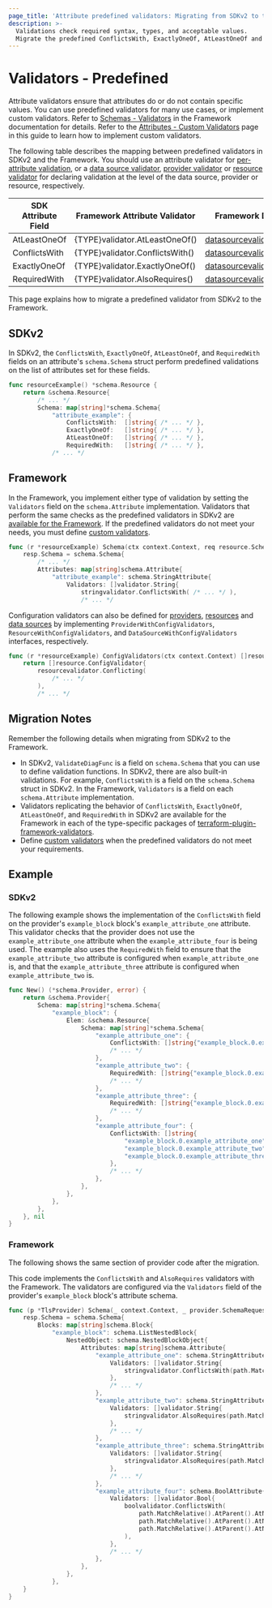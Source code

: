 ```yaml
---
page_title: 'Attribute predefined validators: Migrating from SDKv2 to the Framework'
description: >-
  Validations check required syntax, types, and acceptable values.
  Migrate the predefined ConflictsWith, ExactlyOneOf, AtLeastOneOf and RequiredWith validators to the Framework.
---
```


# Validators - Predefined

Attribute validators ensure that attributes do or do not contain specific values. You can use predefined validators for
many use cases, or implement custom validators. Refer to [Schemas - Validators](/plugin/framework/handling-data/schemas#validators) in
the Framework documentation for details. Refer to the
[Attributes - Custom Validators](/plugin/framework/migrating/attributes-blocks/validators-custom) page in this guide to learn how to
implement custom validators.

The following table describes the mapping between predefined validators in SDKv2 and the Framework. You should use an
attribute validator for [per-attribute validation](/plugin/framework/validation#attribute-validation), or a
[data source validator](/plugin/framework/data-sources/validate-configuration),
[provider validator](plugin/framework/providers/validate-configuration) or
[resource validator](/plugin/framework/resources/validate-configuration) for declaring validation at the level of the
data source, provider or resource, respectively.

| SDK Attribute Field | Framework Attribute Validator   | Framework Data Source Validator                                                                                                                              | Framework Provider Validator                                                                                                                             | Framework Resource Validator                                                                                                                             |
|---------------------|---------------------------------|--------------------------------------------------------------------------------------------------------------------------------------------------------------|----------------------------------------------------------------------------------------------------------------------------------------------------------|----------------------------------------------------------------------------------------------------------------------------------------------------------|
| AtLeastOneOf        | {TYPE}validator.AtLeastOneOf()  | [datasourcevalidator.AtLeastOneOf()](https://pkg.go.dev/github.com/hashicorp/terraform-plugin-framework-validators/datasourcevalidator#AtLeastOneOf)         | [providervalidator.AtLeastOneOf()](https://pkg.go.dev/github.com/hashicorp/terraform-plugin-framework-validators/providervalidator#AtLeastOneOf)         | [resourcevalidator.AtLeastOneOf()](https://pkg.go.dev/github.com/hashicorp/terraform-plugin-framework-validators/resourcevalidator#AtLeastOneOf)         |
| ConflictsWith       | {TYPE}validator.ConflictsWith() | [datasourcevalidator.Conflicting()](https://pkg.go.dev/github.com/hashicorp/terraform-plugin-framework-validators/datasourcevalidator#Conflicting)           | [providervalidator.Conflicting()](https://pkg.go.dev/github.com/hashicorp/terraform-plugin-framework-validators/providervalidator#Conflicting)           | [resourcevalidator.Conflicting()](https://pkg.go.dev/github.com/hashicorp/terraform-plugin-framework-validators/resourcevalidator#Conflicting)           |
| ExactlyOneOf        | {TYPE}validator.ExactlyOneOf()  | [datasourcevalidator.ExactlyOneOf()](https://pkg.go.dev/github.com/hashicorp/terraform-plugin-framework-validators/datasourcevalidator#ExactlyOneOf)         | [providervalidator.ExactlyOneOf()](https://pkg.go.dev/github.com/hashicorp/terraform-plugin-framework-validators/providervalidator#ExactlyOneOf)         | [resourcevalidator.ExactlyOneOf()](https://pkg.go.dev/github.com/hashicorp/terraform-plugin-framework-validators/resourcevalidator#ExactlyOneOf)         |
| RequiredWith        | {TYPE}validator.AlsoRequires()  | [datasourcevalidator.RequiredTogether()](https://pkg.go.dev/github.com/hashicorp/terraform-plugin-framework-validators/datasourcevalidator#RequiredTogether) | [providervalidator.RequiredTogether()](https://pkg.go.dev/github.com/hashicorp/terraform-plugin-framework-validators/providervalidator#RequiredTogether) | [resourcevalidator.RequiredTogether()](https://pkg.go.dev/github.com/hashicorp/terraform-plugin-framework-validators/resourcevalidator#RequiredTogether) |

This page explains how to migrate a predefined validator from SDKv2 to the Framework.

## SDKv2

In SDKv2, the `ConflictsWith`, `ExactlyOneOf`, `AtLeastOneOf`, and `RequiredWith` fields on an attribute's
`schema.Schema` struct perform predefined validations on the list of attributes set for these fields.

```go
func resourceExample() *schema.Resource {
    return &schema.Resource{
        /* ... */
        Schema: map[string]*schema.Schema{
            "attribute_example": {
                ConflictsWith:  []string{ /* ... */ },
                ExactlyOneOf:   []string{ /* ... */ },
                AtLeastOneOf:   []string{ /* ... */ },
                RequiredWith:   []string{ /* ... */ },
            /* ... */
```
## Framework

In the Framework, you implement either type of validation by setting the `Validators` field on the `schema.Attribute`
implementation. Validators that perform the same checks as the
predefined validators in SDKv2 are
[available for the Framework](https://github.com/hashicorp/terraform-plugin-framework-validators). If the predefined
validators do not meet your needs, you must define
[custom validators](/plugin/framework/migrating/attributes-blocks/validators-custom).

```go
func (r *resourceExample) Schema(ctx context.Context, req resource.SchemaRequest, resp *resource.SchemaResponse) {
    resp.Schema = schema.Schema{
        /* ... */
        Attributes: map[string]schema.Attribute{
            "attribute_example": schema.StringAttribute{
                Validators: []validator.String{
                    stringvalidator.ConflictsWith( /* ... */ ),
                    /* ... */
```

Configuration validators can also be defined for
[providers](https://pkg.go.dev/github.com/hashicorp/terraform-plugin-framework-validators/providervalidator),
[resources](https://pkg.go.dev/github.com/hashicorp/terraform-plugin-framework-validators/resourcevalidator) and
[data sources](https://pkg.go.dev/github.com/hashicorp/terraform-plugin-framework-validators/datasourcevalidator) by
implementing `ProviderWithConfigValidators`, `ResourceWithConfigValidators`, and `DataSourceWithConfigValidators`
interfaces, respectively.

```go
func (r *resourceExample) ConfigValidators(ctx context.Context) []resource.ConfigValidator {
    return []resource.ConfigValidator{
        resourcevalidator.Conflicting(
            /* ... */
        ),
        /* ... */
```

## Migration Notes

Remember the following details when migrating from SDKv2 to the Framework.

- In SDKv2, `ValidateDiagFunc` is a field on `schema.Schema` that you can use to define validation functions. In SDKv2,
there are also built-in validations. For example, `ConflictsWith` is a field on the `schema.Schema` struct in SDKv2. In
the Framework, `Validators` is a field on each `schema.Attribute` implementation.
- Validators replicating the behavior of `ConflictsWith`, `ExactlyOneOf`, `AtLeastOneOf`, and `RequiredWith` in SDKv2 are
available for the Framework in each of the type-specific packages of
[terraform-plugin-framework-validators](https://pkg.go.dev/github.com/hashicorp/terraform-plugin-framework-validators).
- Define [custom validators](/plugin/framework/migrating/attributes-blocks/validators-custom) when the predefined validators do not meet
your requirements.

## Example

### SDKv2

The following example shows the implementation of the `ConflictsWith` field on the
provider's `example_block` block's `example_attribute_one` attribute.
This validator checks that the provider does not use the `example_attribute_one` attribute
when the `example_attribute_four` is being used. The example also uses the `RequiredWith` field to ensure that the
`example_attribute_two` attribute is configured when `example_attribute_one` is, and that the
`example_attribute_three` attribute is configured when `example_attribute_two` is.

```go
func New() (*schema.Provider, error) {
    return &schema.Provider{
        Schema: map[string]*schema.Schema{
            "example_block": {
                Elem: &schema.Resource{
                    Schema: map[string]*schema.Schema{
                        "example_attribute_one": {
                            ConflictsWith: []string{"example_block.0.example_attribute_four"},
                            /* ... */
                        },
                        "example_attribute_two": {
                            RequiredWith: []string{"example_block.0.example_attribute_one"},
                            /* ... */
                        },
                        "example_attribute_three": {
                            RequiredWith: []string{"example_block.0.example_attribute_two"},
                            /* ... */
                        },
                        "example_attribute_four": {
                            ConflictsWith: []string{
                                "example_block.0.example_attribute_one",
                                "example_block.0.example_attribute_two",
                                "example_block.0.example_attribute_three",
                            },
                            /* ... */
                        },
                    },
                },
            },
        },
    }, nil
}
```

### Framework

The following shows the same section of provider code after the migration.

This code implements the `ConflictsWith` and `AlsoRequires` validators with the Framework. The validators are configured
via the `Validators` field of the provider's `example_block` block's attribute schema.

```go
func (p *TlsProvider) Schema(_ context.Context, _ provider.SchemaRequest, resp *provider.SchemaResponse) {
    resp.Schema = schema.Schema{
        Blocks: map[string]schema.Block{
            "example_block": schema.ListNestedBlock{
                NestedObject: schema.NestedBlockObject{
                    Attributes: map[string]schema.Attribute{
                        "example_attribute_one": schema.StringAttribute{
                            Validators: []validator.String{
                                stringvalidator.ConflictsWith(path.MatchRelative().AtParent().AtName("example_attribute_four")),
                            },
                            /* ... */
                        },
                        "example_attribute_two": schema.StringAttribute{
                            Validators: []validator.String{
                                stringvalidator.AlsoRequires(path.MatchRelative().AtParent().AtName("example_attribute_one")),
                            },
                            /* ... */
                        },
                        "example_attribute_three": schema.StringAttribute{
                            Validators: []validator.String{
                                stringvalidator.AlsoRequires(path.MatchRelative().AtParent().AtName("example_attribute_two")),
                            },
                            /* ... */
                        },
                        "example_attribute_four": schema.BoolAttribute{
                            Validators: []validator.Bool{
                                boolvalidator.ConflictsWith(
                                    path.MatchRelative().AtParent().AtName("example_attribute_one"),
                                    path.MatchRelative().AtParent().AtName("example_attribute_two"),
                                    path.MatchRelative().AtParent().AtName("example_attribute_three"),
                                ),
                            },
                            /* ... */
                        },
                    },
                },
            },
    }
}
```

